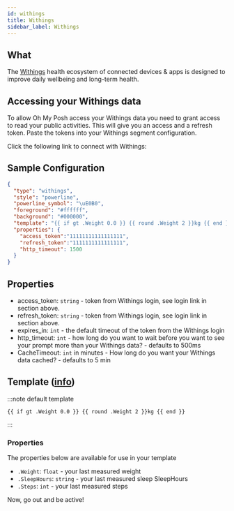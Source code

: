 ```yaml
---
id: withings
title: Withings
sidebar_label: Withings
---
```



## What

The [Withings][withings] health ecosystem of connected devices & apps is designed to improve daily wellbeing
and long-term health.

## Accessing your Withings data

To allow Oh My Posh access your Withings data you need to grant access to read your public activities.
This will give you an access and a refresh token. Paste the tokens into your Withings segment configuration.

Click the following link to connect with Withings:

<div className="withings">
  <a href="https://account.withings.com/oauth2_user/authorize2?client_id=93675962e88ddfe53f83c0c900558f72174e0ac70ccfb57e48053530c7e6e494&response_type=code&redirect_uri=https://ohmyposh.dev/api/auth&scope=user.activity,user.metrics&state=withings">
    <WithingsConnect className="withings"/>
  </a>
</div>

## Sample Configuration

```json
{
  "type": "withings",
  "style": "powerline",
  "powerline_symbol": "\uE0B0",
  "foreground": "#ffffff",
  "background": "#000000",
  "template": "{{ if gt .Weight 0.0 }} {{ round .Weight 2 }}kg {{ end }}",
  "properties": {
    "access_token":"11111111111111111",
    "refresh_token":"1111111111111111",
    "http_timeout": 1500
  }
}
```

## Properties

- access_token: `string` - token from Withings login, see login link in section above.
- refresh_token: `string` - token from Withings login, see login link in section above.
- expires_in: `int` - the default timeout of the token from the Withings login
- http_timeout: `int` - how long do you want to wait before you want to see your prompt more than your Withings data? - defaults to 500ms
- CacheTimeout: `int` in minutes - How long do you want your Withings data cached? - defaults to 5 min

## Template ([info][templates])

:::note default template

``` template
{{ if gt .Weight 0.0 }} {{ round .Weight 2 }}kg {{ end }}
```

:::

### Properties

The properties below are available for use in your template

- `.Weight`: `float` - your last measured weight
- `.SleepHours`: `string` - your last measured sleep SleepHours
- `.Steps`: `int` - your last measured steps

Now, go out and be active!

[templates]: /docs/configuration/templates
[withings]: https://www.withings.com/
